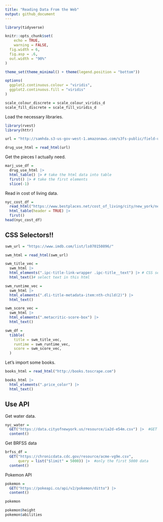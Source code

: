 ```yaml
---
title: "Reading Data From the Web"
output: github_document
---
```


```r
library(tidyverse)

knitr::opts_chunk$set(
	echo = TRUE,
	warning = FALSE,
  fig.width = 6,
  fig.asp = .6,
  out.width = "90%"
)

theme_set(theme_minimal() + theme(legend.position = "bottom"))

options(
  ggplot2.continuous.colour = "viridis",
  ggplot2.continuous.fill = "viridis"
)

scale_colour_discrete = scale_colour_viridis_d
scale_fill_discrete = scale_fill_viridis_d
```

Load the necessary libraries. 

```r
library(rvest)
library(httr)
```

```r
url = "http://samhda.s3-us-gov-west-1.amazonaws.com/s3fs-public/field-uploads/2k15StateFiles/NSDUHsaeShortTermCHG2015.htm"

drug_use_html = read_html(url)
```

Get the pieces I actually need.

```r
marj_use_df = 
  drug_use_html |> 
  html_table() |> # take the html data into table
  first() |> # take the first elements
  slice(-1)
```

Read in cost of living data.

```r
nyc_cost_df = 
  read_html("https://www.bestplaces.net/cost_of_living/city/new_york/new_york") |> 
  html_table(header = TRUE) |> 
  first()
head(nyc_cost_df)
```


## CSS Selectors!!

```r
swm_url = "https://www.imdb.com/list/ls070150896/"

swm_html = read_html(swm_url)
```


```r
swm_title_vec = 
  swm_html |> 
  html_elements(".ipc-title-link-wrapper .ipc-title__text") |> # CSS selecter
  html_text()# select text in this html

swm_runtime_vec = 
  swm_html |> 
  html_elements(".dli-title-metadata-item:nth-child(2)") |> 
  html_text()

swm_score_vec = 
  swm_html |> 
  html_elements(".metacritic-score-box") |> 
  html_text()

swm_df = 
  tibble(
    title = swm_title_vec,
    runtime = swm_runtime_vec,
    score = swm_score_vec,
  )
```


Let's import some books.

```r
books_html = read_html("http://books.toscrape.com")

books_html |> 
  html_elements(".price_color") |> 
  html_text()
```




## Use API

Get water data.

```r
nyc_water = 
  GET("https://data.cityofnewyork.us/resource/ia2d-e54m.csv") |>  #GET  
  content()
```

Get BRFSS data

```r
brfss_df = 
  GET("https://chronicdata.cdc.gov/resource/acme-vg9e.csv",
      query = list("$limit" = 5000)) |>  #only the first 5000 data
  content()
```



Pokemon API


```r
pokemon = 
  GET("https://pokeapi.co/api/v2/pokemon/ditto") |> 
  content()

pokemon
```




```r
pokemon$height
pokemon$abilities
```





